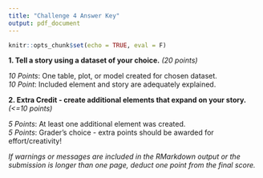 ```yaml
---
title: "Challenge 4 Answer Key"
output: pdf_document
---
```


```r
knitr::opts_chunk$set(echo = TRUE, eval = F)
```

**1. Tell a story using a dataset of your choice.** *(20 points)*

*10 Points*: One table, plot, or model created for chosen dataset.   
*10 Point*: Included element and story are adequately explained. 

**2. Extra Credit - create additional elements that expand on your story.** *(<=10 points)*

*5 Points*: At least one additional element was created.  
*5 Points*: Grader's choice - extra points should be awarded for effort/creativity! 

*If warnings or messages are included in the RMarkdown output or the submission is longer than one page, deduct one point from the final score.*
